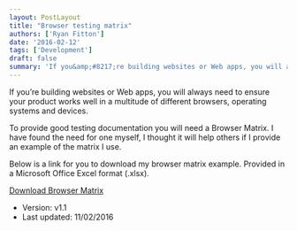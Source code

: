 ```yaml
---
layout: PostLayout
title: "Browser testing matrix"
authors: ['Ryan Fitton']
date: '2016-02-12'
tags: ['Development']
draft: false
summary: 'If you&amp;#8217;re building websites or Web apps, you will always need to ensure your product works well in a multitude of different browsers, operating systems and devices. To provide good testing documentation you will need a Browser Matrix. I have found the need for one myself, &nbsp;I thought it will help others if I provide [&amp;hellip;]'
---
```


<p>
  If you&#8217;re building websites or Web apps, you will always need to ensure your product works
  well in a multitude of different browsers, operating systems and devices.
</p>
<p>
  To provide good testing documentation you will need a Browser Matrix. I have found the need for
  one myself, I thought it will help others if I provide an example of the matrix I use.
</p>
<p>
  Below is a link for you to download my browser matrix example. Provided in a Microsoft Office
  Excel format (.xlsx).
</p>
<p>
  <a class="btn btn-success" href="/static/docs/blog/2016/02/browser-matrix-v1.1.xlsx">
    <i class="fa fa-download"></i> Download Browser Matrix
  </a>
</p>
<ul>
  <li>Version: v1.1</li>
  <li>Last updated: 11/02/2016</li>
</ul>
